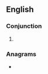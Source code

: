 {{also|therefor|therefore|ther fore}}

==English==

===Conjunction===
{{en-con}}

# {{obsolete spelling of|therefore|lang=en}}

===Anagrams===
* {{l|en|therefor}}